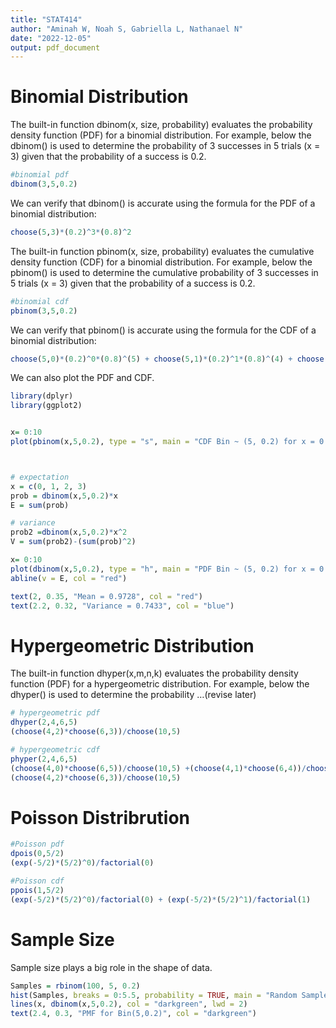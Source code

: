 ```yaml
---
title: "STAT414"
author: "Aminah W, Noah S, Gabriella L, Nathanael N"
date: "2022-12-05"
output: pdf_document
---
```


# Binomial Distribution

The built-in function dbinom(x, size, probability) evaluates the probability density function (PDF) for a binomial distribution. For example, below the dbinom() is used to determine the probability of 3 successes in 5 trials (x = 3) given that the probability of a success is 0.2.

```r
#binomial pdf
dbinom(3,5,0.2)
```

We can verify that dbinom() is accurate using the formula for the PDF of a binomial distribution:

```r
choose(5,3)*(0.2)^3*(0.8)^2
```

The built-in function pbinom(x, size, probability) evaluates the cumulative density function (CDF) for a binomial distribution. For example, below the pbinom() is used to determine the cumulative probability of 3 successes in 5 trials (x = 3) given that the probability of a success is 0.2.

```r
#binomial cdf
pbinom(3,5,0.2)
```

We can verify that pbinom() is accurate using the formula for the CDF of a binomial distribution:

```r
choose(5,0)*(0.2)^0*(0.8)^(5) + choose(5,1)*(0.2)^1*(0.8)^(4) + choose(5,2)*(0.2)^2*(0.8)^(3) + choose(5,3)*(0.2)^3*(0.8)^(2)
```

We can also plot the PDF and CDF.

```r
library(dplyr)
library(ggplot2)


x= 0:10
plot(pbinom(x,5,0.2), type = "s", main = "CDF Bin ~ (5, 0.2) for x = 0 to x = 10")



# expectation
x = c(0, 1, 2, 3)
prob = dbinom(x,5,0.2)*x
E = sum(prob)

# variance
prob2 =dbinom(x,5,0.2)*x^2
V = sum(prob2)-(sum(prob)^2)

x= 0:10
plot(dbinom(x,5,0.2), type = "h", main = "PDF Bin ~ (5, 0.2) for x = 0 to x = 10")
abline(v = E, col = "red")

text(2, 0.35, "Mean = 0.9728", col = "red")
text(2.2, 0.32, "Variance = 0.7433", col = "blue")


```

# Hypergeometric Distribution

The built-in function dhyper(x,m,n,k) evaluates the probability density function (PDF) for a hypergeometric distribution. For example, below the dhyper() is used to determine the probability ...(revise later)

```r
# hypergeometric pdf
dhyper(2,4,6,5)
(choose(4,2)*choose(6,3))/choose(10,5)

# hypergeometric cdf
phyper(2,4,6,5) 
(choose(4,0)*choose(6,5))/choose(10,5) +(choose(4,1)*choose(6,4))/choose(10,5)+
(choose(4,2)*choose(6,3))/choose(10,5)

```

# Poisson Distribrution

```r
#Poisson pdf
dpois(0,5/2)
(exp(-5/2)*(5/2)^0)/factorial(0)

#Poisson cdf
ppois(1,5/2)
(exp(-5/2)*(5/2)^0)/factorial(0) + (exp(-5/2)*(5/2)^1)/factorial(1)
```

# Sample Size

Sample size plays a big role in the shape of data.

```r

Samples = rbinom(100, 5, 0.2)
hist(Samples, breaks = 0:5.5, probability = TRUE, main = "Random Samples from Bin(5, 0.2) for x = 100")
lines(x, dbinom(x,5,0.2), col = "darkgreen", lwd = 2)
text(2.4, 0.3, "PMF for Bin(5,0.2)", col = "darkgreen")

```
